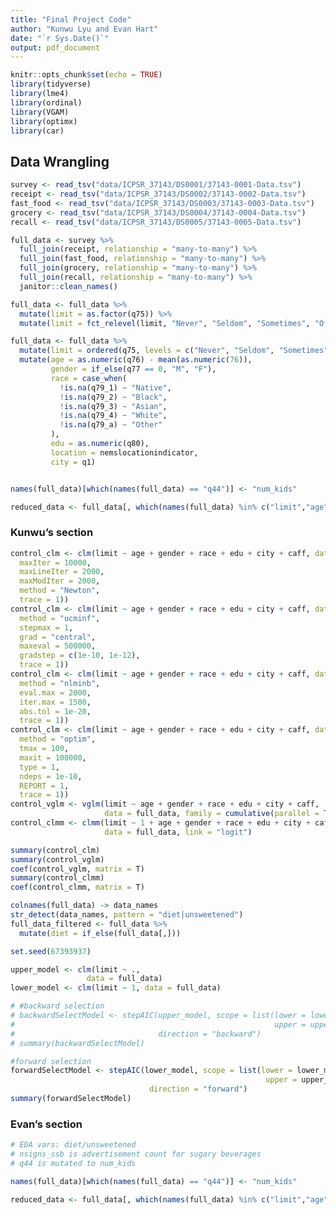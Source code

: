 ```yaml
---
title: "Final Project Code"
author: "Kunwu Lyu and Evan Hart"
date: "`r Sys.Date()`"
output: pdf_document
---
```


```r
knitr::opts_chunk$set(echo = TRUE)
library(tidyverse)
library(lme4)
library(ordinal)
library(VGAM)
library(optimx)
library(car)
```

## Data Wrangling

```r
survey <- read_tsv("data/ICPSR_37143/DS0001/37143-0001-Data.tsv")
receipt <- read_tsv("data/ICPSR_37143/DS0002/37143-0002-Data.tsv")
fast_food <- read_tsv("data/ICPSR_37143/DS0003/37143-0003-Data.tsv")
grocery <- read_tsv("data/ICPSR_37143/DS0004/37143-0004-Data.tsv")
recall <- read_tsv("data/ICPSR_37143/DS0005/37143-0005-Data.tsv")

full_data <- survey %>%
  full_join(receipt, relationship = "many-to-many") %>%  
  full_join(fast_food, relationship = "many-to-many") %>%
  full_join(grocery, relationship = "many-to-many") %>%
  full_join(recall, relationship = "many-to-many") %>% 
  janitor::clean_names()

full_data <- full_data %>% 
  mutate(limit = as.factor(q75)) %>% 
  mutate(limit = fct_relevel(limit, "Never", "Seldom", "Sometimes", "Often", "Always"))

full_data <- full_data %>% 
  mutate(limit = ordered(q75, levels = c("Never", "Seldom", "Sometimes", "Often", "Always"))) %>% 
  mutate(age = as.numeric(q76) - mean(as.numeric(76)),
         gender = if_else(q77 == 0, "M", "F"),
         race = case_when(
           !is.na(q79_1) ~ "Native",
           !is.na(q79_2) ~ "Black",
           !is.na(q79_3) ~ "Asian",
           !is.na(q79_4) ~ "White",
           !is.na(q79_a) ~ "Other"
         ),
         edu = as.numeric(q80),
         location = nemslocationindicator,
         city = q1)


names(full_data)[which(names(full_data) == "q44")] <- "num_kids"

reduced_data <- full_data[, which(names(full_data) %in% c("limit","age", "gender", "race", "edu", "city", "caff", "location", "round", "nsigns_ssb", "num_kids"))]
```


### Kunwu's section

```r
control_clm <- clm(limit ~ age + gender + race + edu + city + caff, data = full_data, control = list(
  maxIter = 10000, 
  maxLineIter = 2000, 
  maxModIter = 2000, 
  method = "Newton", 
  trace = 1))
control_clm <- clm(limit ~ age + gender + race + edu + city + caff, data = full_data, control = list(
  method = "ucminf",
  stepmax = 1,
  grad = "central",
  maxeval = 500000,
  gradstep = c(1e-10, 1e-12),
  trace = 1))
control_clm <- clm(limit ~ age + gender + race + edu + city + caff, data = full_data, control = list(
  method = "nlminb",
  eval.max = 2000,
  iter.max = 1500,
  abs.tol = 1e-20,
  trace = 1))
control_clm <- clm(limit ~ age + gender + race + edu + city + caff, data = full_data, control = list(
  method = "optim",
  tmax = 100,
  maxit = 100000,
  type = 1,
  ndeps = 1e-10,
  REPORT = 1,
  trace = 1))
control_vglm <- vglm(limit ~ age + gender + race + edu + city + caff, 
                     data = full_data, family = cumulative(parallel = TRUE))
control_clmm <- clmm(limit ~ 1 + age + gender + race + edu + city + caff + (1 | location) + (1 | round), control = list(trace = 1),
                     data = full_data, link = "logit")

summary(control_clm)
summary(control_vglm)
coef(control_vglm, matrix = T)
summary(control_clmm)
coef(control_clmm, matrix = T)

colnames(full_data) -> data_names
str_detect(data_names, pattern = "diet|unsweetened")
full_data_filtered <- full_data %>% 
  mutate(diet = if_else(full_data[,]))
```










```r
set.seed(67393937)

upper_model <- clm(limit ~ .,
                 data = full_data)
lower_model <- clm(limit ~ 1, data = full_data)

# #backward selection
# backwardSelectModel <- stepAIC(upper_model, scope = list(lower = lower_model, 
#                                                          upper = upper_model),
#                                direction = "backward")
# summary(backwardSelectModel)

#forward selection
forwardSelectModel <- stepAIC(lower_model, scope = list(lower = lower_model, 
                                                         upper = upper_model),
                               direction = "forward")
summary(forwardSelectModel)


```




### Evan's section

```r
# EDA vars: diet/unsweetened
# nsigns_ssb is advertisement count for sugary beverages
# q44 is mutated to num_kids

names(full_data)[which(names(full_data) == "q44")] <- "num_kids"

reduced_data <- full_data[, which(names(full_data) %in% c("limit","age", "gender", "race", "edu", "city", "caff", "location", "round", "nsigns_ssb", "num_kids"))]

```






